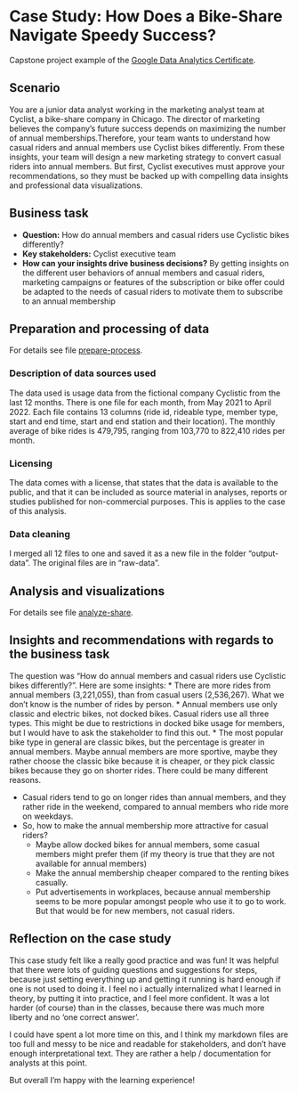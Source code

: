 # Case Study: How Does a Bike-Share Navigate Speedy Success?
Capstone project example of the [Google Data Analytics Certificate](https://www.coursera.org/professional-certificates/google-data-analytics).

## Scenario
You are a junior data analyst working in the marketing analyst team at Cyclist, a bike-share company in Chicago. The director of marketing believes the company's future success depends on maximizing the number of annual memberships.Therefore, your team wants to understand how casual riders and annual members use Cyclist bikes differently. From these insights, your team will design a new marketing strategy to convert casual riders into annual members. But first, Cyclist executives must approve your recommendations, so they must be backed up with compelling data insights and professional data visualizations.

## Business task
* __Question:__ How do annual members and casual riders use Cyclistic bikes differently?
* __Key stakeholders:__ Cyclist executive team
* __How can your insights drive business decisions?__ By getting insights on the different user behaviors of annual members and casual riders, marketing campaigns or features of the subscription or bike offer could be adapted to the needs of casual riders to motivate them to subscribe to an annual membership

## Preparation and processing of data
For details see file [prepare-process](prepare-process.Rmd).

### Description of data sources used
The data used is usage data from the fictional company Cyclistic from the last 12 months. There is one file for each month, from May 2021 to April 2022. Each file contains 13 columns (ride id, rideable type, member type, start and end time, start and end station and their location). The monthly average of bike rides is 479,795, ranging from 103,770 to 822,410 rides per month.

### Licensing
The data comes with a license, that states that the data is available to the public, and that it can be included as source material in analyses, reports or studies published for non-commercial purposes. This is applies to the case of this analysis.

### Data cleaning 
I merged all 12 files to one and saved it as a new file in the folder "output-data". The original files are in "raw-data".

## Analysis and visualizations
For details see file [analyze-share](analyze-share.Rmd).

## Insights and recommendations with regards to the business task
The question was "How do annual members and casual riders use Cyclistic bikes differently?". Here are some insights:
* There are more rides from annual members (3,221,055), than from casual users (2,536,267). What we don't know is the number of rides by person.
* Annual members use only classic and electric bikes, not docked bikes. Casual riders use all three types. This might be due to restrictions in docked bike usage for members, but I would have to ask the stakeholder to find this out.
* The most popular bike type in general are classic bikes, but the percentage is greater in annual members. Maybe annual members are more sportive, maybe they rather choose the classic bike because it is cheaper, or they pick classic bikes because they go on shorter rides. There could be many different reasons.

* Casual riders tend to go on longer rides than annual members, and they rather ride in the weekend, compared to annual members who ride more on weekdays. 
* So, how to make the annual membership more attractive for casual riders? 
  * Maybe allow docked bikes for annual members, some casual members might prefer them (if my theory is true that they are not available for annual members)
  * Make the annual membership cheaper compared to the renting bikes casually. 
  * Put advertisements in workplaces, because annual membership seems to be more popular amongst people who use it to go to work. But that would be for new members, not casual riders. 
  
  
## Reflection on the case study
This case study felt like a really good practice and was fun! It was helpful that there were lots of guiding questions and suggestions for steps, because just setting everything up and getting it running is hard enough if one is not used to doing it. I feel no i actually internalized what I learned in theory, by putting it into practice, and I feel more confident. It was a lot harder (of course) than in the classes, because there was much more liberty and no 'one correct answer'. 

I could have spent a lot more time on this, and I think my markdown files are too full and messy to be nice and readable for stakeholders, and don't have enough interpretational text. They are rather a help / documentation for analysts at this point. 

But overall I'm happy with the learning experience!
